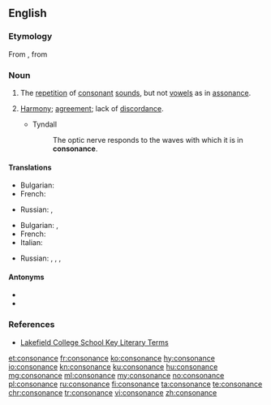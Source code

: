 ==English==

===Etymology===
From {{etyl|fro|en}}, from {{etyl|la|en}} {{lena}} {{m|la|consonantia}}

===Noun===
{{en-noun}}
{{examples-right|sense=prosody|examples=''lady lounges lazily, dark deep dread crept in''}}

# {{lb|en|prosody}} The [[repetition]] of [[consonant]] [[sounds]], but not [[vowels]] as in [[assonance]].
# {{lb|en|chiefly|music}} [[harmony|Harmony]]; [[agreement]]; lack of [[discordance]].
#* Tyndall
#*: The optic nerve responds to the waves with which it is in '''consonance'''.

====Translations====
{{trans-top|the repetition of consonant sounds}}
* Bulgarian: {{t+|bg|съзвучие|n}}
* French: {{t+|fr|consonance|f}}
{{trans-mid}}
* Russian: {{t+|ru|созву́чие|n}}, {{t+|ru|консона́нс|m}}
{{trans-bottom}}

{{trans-top|music harmony; agreement}}
* Bulgarian: {{t+|bg|съгласие|n}}, {{t+|bg|хармония|f}}
* French: {{t+|fr|consonance|f}}
* Italian: {{t+|it|consonanza|f}}
{{trans-mid}}
* Russian: {{t+|ru|созву́чие|n}}, {{t+|ru|консона́нс|m}}, {{t+|ru|согла́сие|n}}, {{t+|ru|гармо́ния|f}}
{{trans-bottom}}

====Antonyms====
* {{l|en|dissonance}}
* {{l|en|discordance}}

===References===
* [http://olc.lcs.on.ca/English/ETS4Ue.Nsf/5f78f7e68f1c4d30852565960008af71/bb7e8c258996458385256d8f00486f1e?OpenDocument Lakefield College School Key Literary Terms]

[[et:consonance]]
[[fr:consonance]]
[[ko:consonance]]
[[hy:consonance]]
[[io:consonance]]
[[kn:consonance]]
[[ku:consonance]]
[[hu:consonance]]
[[mg:consonance]]
[[ml:consonance]]
[[my:consonance]]
[[no:consonance]]
[[pl:consonance]]
[[ru:consonance]]
[[fi:consonance]]
[[ta:consonance]]
[[te:consonance]]
[[chr:consonance]]
[[tr:consonance]]
[[vi:consonance]]
[[zh:consonance]]